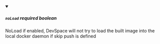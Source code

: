 
<details className="config-field" data-expandable="false" open>
<summary>

##### `noLoad` <span class="config-field-required" data-required="false">required</span> <span class="config-field-type">boolean</span> <span class="config-field-default"></span>

NoLoad if enabled, DevSpace will not try to load the built image into the local docker
daemon if skip push is defined

</summary>



</details>

